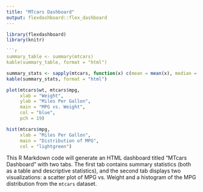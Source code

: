 ```yaml
---
title: "MTcars Dashboard"
output: flexdashboard::flex_dashboard
---
```


```r
library(flexdashboard)
library(knitr)

```r
summary_table <- summary(mtcars)
kable(summary_table, format = "html")
```

```r
summary_stats <- sapply(mtcars, function(x) c(mean = mean(x), median = median(x), sd = sd(x)))
kable(summary_stats, format = "html")
```

```r
plot(mtcars$wt, mtcars$mpg, 
     xlab = "Weight", 
     ylab = "Miles Per Gallon", 
     main = "MPG vs. Weight",
     col = "blue",
     pch = 19)


```
```r
hist(mtcars$mpg, 
     xlab = "Miles Per Gallon", 
     main = "Distribution of MPG", 
     col = "lightgreen")

```

This R Markdown code will generate an HTML dashboard titled "MTcars Dashboard" with two tabs. The first tab contains summary statistics (both as a table and descriptive statistics), and the second tab displays two visualizations: a scatter plot of MPG vs. Weight and a histogram of the MPG distribution from the `mtcars` dataset.
